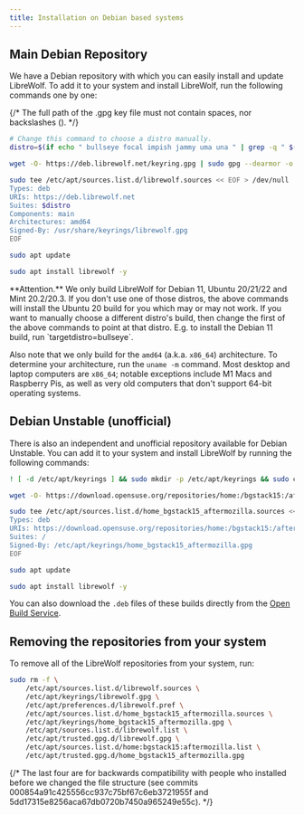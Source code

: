 ```yaml
---
title: Installation on Debian based systems
---
```



<InstallationHeader />

## Main Debian Repository

We have a Debian repository with which you can easily install and update
LibreWolf. To add it to your system and install LibreWolf, run the following
commands one by one:

{/* The full path of the .gpg key file must not contain spaces, nor backslashes (\). */}

```bash
# Change this command to choose a distro manually.
distro=$(if echo " bullseye focal impish jammy uma una " | grep -q " $(lsb_release -sc) "; then echo $(lsb_release -sc); else echo focal; fi)

wget -O- https://deb.librewolf.net/keyring.gpg | sudo gpg --dearmor -o /usr/share/keyrings/librewolf.gpg

sudo tee /etc/apt/sources.list.d/librewolf.sources << EOF > /dev/null
Types: deb
URIs: https://deb.librewolf.net
Suites: $distro
Components: main
Architectures: amd64
Signed-By: /usr/share/keyrings/librewolf.gpg
EOF

sudo apt update

sudo apt install librewolf -y
```

<Callout emoji="">
**Attention.** We only build LibreWolf for Debian 11, Ubuntu 20/21/22 and Mint 20.2/20.3. If you don't use one of those distros, the above commands will install the Ubuntu 20 build for you which may or may not work. If you want to manually choose a different distro's build, then change the first of the above commands to point at that distro. E.g. to install the Debian 11 build, run `targetdistro=bullseye`.

Also note that we only build for the `amd64` (a.k.a. `x86_64`) architecture. To
determine your architecture, run the `uname -m` command. Most desktop and laptop
computers are `x86_64`; notable exceptions include M1 Macs and Raspberry Pis, as
well as very old computers that don't support 64-bit operating systems.

</Callout>

## Debian Unstable (unofficial)

There is also an independent and unofficial repository available for Debian
Unstable. You can add it to your system and install LibreWolf by running the
following commands:

```bash
! [ -d /etc/apt/keyrings ] && sudo mkdir -p /etc/apt/keyrings && sudo chmod 755 /etc/apt/keyrings

wget -O- https://download.opensuse.org/repositories/home:/bgstack15:/aftermozilla/Debian_Unstable/Release.key | sudo gpg --dearmor -o /etc/apt/keyrings/home_bgstack15_aftermozilla.gpg

sudo tee /etc/apt/sources.list.d/home_bgstack15_aftermozilla.sources << EOF > /dev/null
Types: deb
URIs: https://download.opensuse.org/repositories/home:/bgstack15:/aftermozilla/Debian_Unstable/
Suites: /
Signed-By: /etc/apt/keyrings/home_bgstack15_aftermozilla.gpg
EOF

sudo apt update

sudo apt install librewolf -y
```

You can also download the `.deb` files of these builds directly from the
[Open Build Service](https://download.opensuse.org/repositories/home:/bgstack15:/aftermozilla/Debian_Unstable/amd64/).

## Removing the repositories from your system

To remove all of the LibreWolf repositories from your system, run:

```bash
sudo rm -f \
    /etc/apt/sources.list.d/librewolf.sources \
    /etc/apt/keyrings/librewolf.gpg \
    /etc/apt/preferences.d/librewolf.pref \
    /etc/apt/sources.list.d/home_bgstack15_aftermozilla.sources \
    /etc/apt/keyrings/home_bgstack15_aftermozilla.gpg \
    /etc/apt/sources.list.d/librewolf.list \
    /etc/apt/trusted.gpg.d/librewolf.gpg \
    /etc/apt/sources.list.d/home:bgstack15:aftermozilla.list \
    /etc/apt/trusted.gpg.d/home_bgstack15_aftermozilla.gpg
```

{/* The last four are for backwards compatibility with people who installed before we changed the file structure (see commits 000854a91c425556cc937c75bf67c6eb3721955f and 5dd17315e8256aca67db0720b7450a965249e55c). */}

